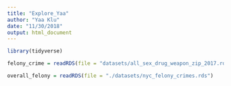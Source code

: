 ```yaml
---
title: "Explore_Yaa"
author: "Yaa Klu"
date: "11/30/2018"
output: html_document
---
```


```r
library(tidyverse)
```


```r
felony_crime = readRDS(file = "datasets/all_sex_drug_weapon_zip_2017.rds")
```


```r

overall_felony = readRDS(file = "./datasets/nyc_felony_crimes.rds")
```





